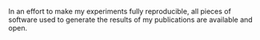 In an effort to make my experiments fully reproducible, all pieces of software used to generate the results of my
publications are available and open.